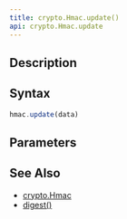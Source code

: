 ```yaml
---
title: crypto.Hmac.update()
api: crypto.Hmac.update
---
```


## Description

<Summary/>

## Syntax

``` js
hmac.update(data)
```

## Parameters

<Parameters/>

## See Also

* [crypto.Hmac](/reference/api/crypto/Hmac)
* [digest()](/reference/api/crypto/Hmac/digest)
